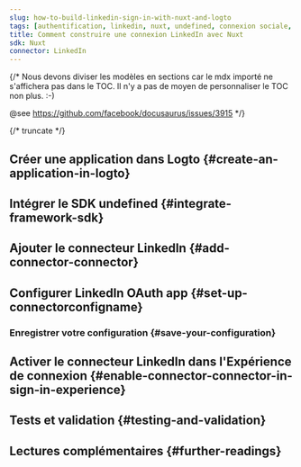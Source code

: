 ```yaml
---
slug: how-to-build-linkedin-sign-in-with-nuxt-and-logto
tags: [authentification, linkedin, nuxt, undefined, connexion sociale, connexion, login]
title: Comment construire une connexion LinkedIn avec Nuxt
sdk: Nuxt
connector: LinkedIn
---
```


{/*
  Nous devons diviser les modèles en sections car le mdx importé ne s'affichera pas dans le TOC.
  Il n'y a pas de moyen de personnaliser le TOC non plus. :-)

  @see https://github.com/facebook/docusaurus/issues/3915
*/}




{/* truncate */}

<Intro connector={connector} sdk="Nuxt" link="undefined" />

## Créer une application dans Logto \{#create-an-application-in-logto}

<CreateApplication type="undefined" framework="undefined" />

## Intégrer le SDK undefined \{#integrate-framework-sdk}

<IntegrateSdk />

## Ajouter le connecteur LinkedIn \{#add-connector-connector}

<AddSocialConnector connector={connector} framework="undefined" />

## Configurer LinkedIn OAuth app \{#set-up-connectorconfigname}

<ConnectorGuide />

### Enregistrer votre configuration \{#save-your-configuration}

<SaveYourConfiguration connector={connector} />

## Activer le connecteur LinkedIn dans l'Expérience de connexion \{#enable-connector-connector-in-sign-in-experience}

<EnableSocialConnector connector={connector} />

## Tests et validation \{#testing-and-validation}

<TestingAndValidation connector={connector} sdk="Nuxt" />

## Lectures complémentaires \{#further-readings}

<FurtherReadings />